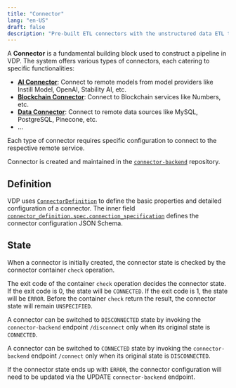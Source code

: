 ```yaml
---
title: "Connector"
lang: "en-US"
draft: false
description: "Pre-built ETL connectors with the unstructured data ETL tool VDP https://github.com/instill-ai/vdp"
---
```


A **Connector** is a fundamental building block used to construct a pipeline in VDP. The system offers various types of connectors, each catering to specific functionalities:

- [**AI Connector**](/docs/vdp/ai-connectors): Connect to remote models from model providers like Instill Model, OpenAI, Stability AI, etc.
- [**Blockchain Connector**](/docs/vdp/blockchain-connectors): Connect to Blockchain services like Numbers, etc.
- [**Data Connector**](/docs/vdp/data-connectors): Connect to remote data sources like MySQL, PostgreSQL, Pinecone, etc.
- ...

Each type of connector requires specific configuration to connect to the respective remote service.

Connector is created and maintained in the [`connector-backend`](https://github.com/instill-ai/connector-backend) repository.

## Definition

VDP uses [`ConnectorDefinition`](https://github.com/instill-ai/protobufs/blob/main/vdp/connector/v1alpha/connector_definition.proto)
to define the basic properties and detailed configuration of a connector.
The inner field [`connector_definition.spec.connection_specification`](https://github.com/instill-ai/protobufs/blob/main/vdp/connector/v1alpha/spec.proto)
defines the connector configuration JSON Schema.

## State

When a connector is initially created, the connector state is checked by the connector container `check` operation.

The exit code of the container `check` operation decides the connector state.
If the exit code is 0, the state will be `CONNECTED`.
If the exit code is 1, the state will be `ERROR`.
Before the container `check` return the result, the connector state will remain `UNSPECIFIED`.

A connector can be switched to `DISCONNECTED` state by invoking the `connector-backend` endpoint `/disconnect` only when its original state is `CONNECTED`.

A connector can be switched to `CONNECTED` state by invoking the `connector-backend` endpoint `/connect` only when its original state is `DISCONNECTED`.

If the connector state ends up with `ERROR`, the connector configuration will need to be updated via the UPDATE `connector-backend` endpoint.

<div align="center">
  <ZoomableImg
    src="/docs-assets/core-concepts/connector-state.svg"
    alt="The finite-state-machine (FSM) diagram for the connector state transition logic"
    width="500px"
  />
</div>
